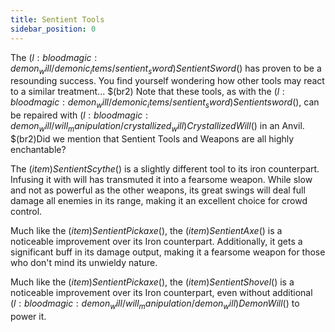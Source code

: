 ```yaml
---
title: Sentient Tools
sidebar_position: 0
---
```



The $(l:bloodmagic:demon_will/demonic_items/sentient_sword)Sentient Sword$() has proven to be a resounding success. You find yourself wondering how other tools may react to a similar treatment... $(br2) Note that these tools, as with the $(l:bloodmagic:demon_will/demonic_items/sentient_sword)Sentient sword$(), can be repaired with $(l:bloodmagic:demon_will/will_manipulation/crystallized_will)Crystallized Will$() in an Anvil. $(br2)Did we mention that Sentient Tools and Weapons are all highly enchantable?

The $(item)Sentient Scythe$() is a slightly different tool to its iron counterpart. Infusing it with will has transmuted it into a fearsome weapon. While slow and not as powerful as the other weapons, its great swings will deal full damage all enemies in its range, making it an excellent choice for crowd control.

Much like the $(item)Sentient Pickaxe$(), the $(item)Sentient Axe$() is a noticeable improvement over its Iron counterpart. Additionally, it gets a significant buff in its damage output, making it a fearsome weapon for those who don't mind its unwieldy nature.

Much like the $(item)Sentient Pickaxe$(), the $(item)Sentient Shovel$() is a noticeable improvement over its Iron counterpart, even without additional $(l:bloodmagic:demon_will/will_manipulation/demon_will)Demon Will$() to power it.


